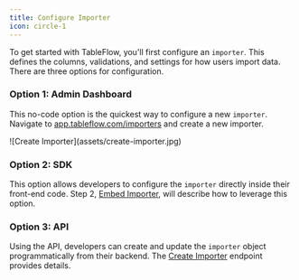 ```yaml
---
title: Configure Importer
icon: circle-1
---
```


To get started with TableFlow, you'll first  configure an `importer`. This defines the columns, validations, and settings for how users import data. There are three options for configuration.

### Option 1: Admin Dashboard
This no-code option is the quickest way to configure a new `importer`. Navigate to [app.tableflow.com/importers](https://app.tableflow.com/importers) and create a new importer.
<Frame>
    ![Create Importer](assets/create-importer.jpg)
</Frame>

### Option 2: SDK
This option allows developers to configure the `importer` directly inside their front-end code. Step 2, [Embed Importer](/embed-importer), will describe how to leverage this option.

### Option 3: API
Using the API, developers can create and update the `importer` object programmatically from their backend. The [Create Importer](/api-reference/create-importer) endpoint provides details.
